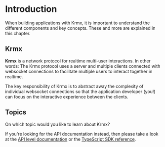 # Introduction

When building applications with Krmx, it is important to understand the different components and key concepts. These and more are explained in this chapter.

## Krmx
**Krmx** is a network protocol for realtime multi-user interactions. In other words: The Krmx protocol uses a server and multiple clients connected with websocket connections to facilitate multiple users to interact together in realtime.

The key responsibility of Krmx is to abstract away the complexity of individual websocket connections so that the application developer (you!) can focus on the interactive experience between the clients.

## Topics
On which topic would you like to learn about Krmx?


<Cards num={2}>
  <Card title="1. Core Concept" href="learn/core-concept" />
  <Card title="2. Structure" href="learn/structure" />
  <Card title="3. Event Based" href="learn/event-based" />
  <Card title="4. Limitations" href="learn/limitations" />
</Cards>

If you're looking for the API documentation instead, then please take a look at the [API level documentation](../krmx-api) or the [TypeScript SDK reference](/sdk/index.html).
